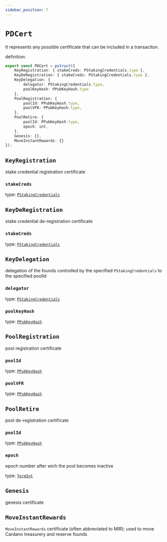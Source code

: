 ```yaml
---
sidebar_position: 7
---
```


# `PDCert`

It represents any possible certificate that can be included in a transaciton.

definition:

```ts
export const PDCert = pstruct({
    KeyRegistration: { stakeCreds: PStakingCredentials.type },
    KeyDeRegistration: { stakeCreds: PStakingCredentials.type },
    KeyDelegation: {
        delegator: PStakingCredentials.type,
        poolKeyHash: PPubKeyHash.type
    },
    PoolRegistration: {
        poolId: PPubKeyHash.type,
        poolVFR: PPubKeyHash.type,
    },
    PoolRetire: {
        poolId: PPubKeyHash.type,
        epoch: int,
    },
    Genesis: {},
    MoveInstantRewards: {}
});
```

## `KeyRegistration`

stake credential registration certificate

### `stakeCreds`

type: [`PStakingCredentials`](./PStakingCredentials)


## `KeyDeRegistration`

stake credential de-registration certificate

### `stakeCreds`

type: [`PStakingCredentials`](./PStakingCredentials)

## `KeyDelegation`

delegation of the founds controlled by the specified `PStakingCredentials` to the specified poolId

### `delegator`

type: [`PStakingCredentials`](./PStakingCredentials)

### `poolKeyHash`

type: [`PPubKeyHash`](./PPubKeyHash)

## `PoolRegistration`

pool registration certificate

### `poolId`

type: [`PPubKeyHash`](./PPubKeyHash)

### `poolVFR`

type: [`PPubKeyHash`](./PPubKeyHash)


## `PoolRetire`

pool de-registration certificate

### `poolId`

type: [`PPubKeyHash`](./PPubKeyHash)

### `epoch`

epoch number after wich the pool becomes inactive

type: [`TermInt`](../../stdlib/TermInt)

## `Genesis`

genesis certificate

## `MoveInstantRewards`

`MoveInstantRewards` certificate (often abbreviated to MIR); used to move Cardano treasurery and reserve founds










